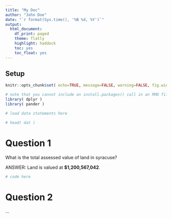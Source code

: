 ```yaml
---
title: "My Doc"
author: "John Doe"
date: "`r format(Sys.time(), '%B %d, %Y')`"
output:
  html_document:
    df_print: paged
    theme: flatly
    highlight: haddock
    toc: yes
    toc_float: yes
---
```





## Setup

```r
knitr::opts_chunk$set( echo=TRUE, message=FALSE, warning=FALSE, fig.width=10 )
```

```r
# note that you cannot include an install.packages() call in an RMD file when knitting
library( dplyr )
library( pander )
```


```r
# load data statements here
```


```r
# head( dat )
```




# Question 1

What is the total assessed value of land in syracuse? 

ANSWER: Land is valued at **$1,200,567,042**.

```r
# code here
```


# Question 2

...







